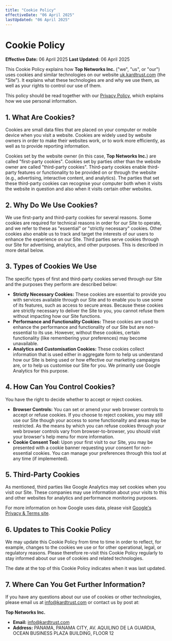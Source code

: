 ```yaml
---
title: "Cookie Policy"
effectiveDate: "06 April 2025"
lastUpdated: "06 April 2025"
---
```


# Cookie Policy

**Effective Date:** 06 April 2025
**Last Updated:** 06 April 2025

This Cookie Policy explains how **Top Networks Inc.** ("we", "us", or "our") uses cookies and similar technologies on our website [uk.kardtrust.com](https://uk.kardtrust.com) (the "Site"). It explains what these technologies are and why we use them, as well as your rights to control our use of them.

This policy should be read together with our [Privacy Policy](/privacy-policy), which explains how we use personal information.

## 1. What Are Cookies?

Cookies are small data files that are placed on your computer or mobile device when you visit a website. Cookies are widely used by website owners in order to make their websites work, or to work more efficiently, as well as to provide reporting information.

Cookies set by the website owner (in this case, **Top Networks Inc.**) are called "first-party cookies". Cookies set by parties other than the website owner are called "third-party cookies". Third-party cookies enable third-party features or functionality to be provided on or through the website (e.g., advertising, interactive content, and analytics). The parties that set these third-party cookies can recognise your computer both when it visits the website in question and also when it visits certain other websites.

## 2. Why Do We Use Cookies?

We use first-party and third-party cookies for several reasons. Some cookies are required for technical reasons in order for our Site to operate, and we refer to these as "essential" or "strictly necessary" cookies. Other cookies also enable us to track and target the interests of our users to enhance the experience on our Site. Third parties serve cookies through our Site for advertising, analytics, and other purposes. This is described in more detail below.

## 3. Types of Cookies We Use

The specific types of first and third-party cookies served through our Site and the purposes they perform are described below:

- **Strictly Necessary Cookies:** These cookies are essential to provide you with services available through our Site and to enable you to use some of its features, such as access to secure areas. Because these cookies are strictly necessary to deliver the Site to you, you cannot refuse them without impacting how our Site functions.
- **Performance and Functionality Cookies:** These cookies are used to enhance the performance and functionality of our Site but are non-essential to its use. However, without these cookies, certain functionality (like remembering your preferences) may become unavailable.
- **Analytics and Customisation Cookies:** These cookies collect information that is used either in aggregate form to help us understand how our Site is being used or how effective our marketing campaigns are, or to help us customise our Site for you. We primarily use Google Analytics for this purpose.

## 4. How Can You Control Cookies?

You have the right to decide whether to accept or reject cookies.

- **Browser Controls:** You can set or amend your web browser controls to accept or refuse cookies. If you choose to reject cookies, you may still use our Site though your access to some functionality and areas may be restricted. As the means by which you can refuse cookies through your web browser controls vary from browser-to-browser, you should visit your browser's help menu for more information.
- **Cookie Consent Tool:** Upon your first visit to our Site, you may be presented with a cookie banner requesting your consent for non-essential cookies. You can manage your preferences through this tool at any time (if implemented).

## 5. Third-Party Cookies

As mentioned, third parties like Google Analytics may set cookies when you visit our Site. These companies may use information about your visits to this and other websites for analytics and performance monitoring purposes.

For more information on how Google uses data, please visit [Google's Privacy & Terms site](https://policies.google.com/technologies/partner-sites).

## 6. Updates to This Cookie Policy

We may update this Cookie Policy from time to time in order to reflect, for example, changes to the cookies we use or for other operational, legal, or regulatory reasons. Please therefore re-visit this Cookie Policy regularly to stay informed about our use of cookies and related technologies.

The date at the top of this Cookie Policy indicates when it was last updated.

## 7. Where Can You Get Further Information?

If you have any questions about our use of cookies or other technologies, please email us at [info@kardtrust.com](mailto:info@kardtrust.com) or contact us by post at:

**Top Networks Inc.**

- **Email:** info@kardtrust.com
- **Address:** PANAMA, PANAMA CITY, AV. AQUILINO DE LA GUARDIA, OCEAN BUSINESS PLAZA BUILDING, FLOOR 12
